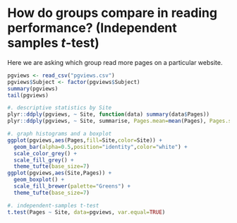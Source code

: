 
# How do groups compare in reading performance? (Independent samples $t$-test)
Here we are asking which group read more pages on a particular website.

```r
pgviews <- read_csv("pgviews.csv")
pgviews$Subject <- factor(pgviews$Subject)
summary(pgviews)
tail(pgviews)

#. descriptive statistics by Site
plyr::ddply(pgviews, ~ Site, function(data) summary(data$Pages))
plyr::ddply(pgviews, ~ Site, summarise, Pages.mean=mean(Pages), Pages.sd=sd(Pages))

#. graph histograms and a boxplot
ggplot(pgviews,aes(Pages,fill=Site,color=Site)) +
  geom_bar(alpha=0.5,position="identity",color="white") +
  scale_color_grey() +
  scale_fill_grey() +
  theme_tufte(base_size=7)
ggplot(pgviews,aes(Site,Pages)) +
  geom_boxplot() +
  scale_fill_brewer(palette="Greens") +
  theme_tufte(base_size=7)

#. independent-samples t-test
t.test(Pages ~ Site, data=pgviews, var.equal=TRUE)
```

